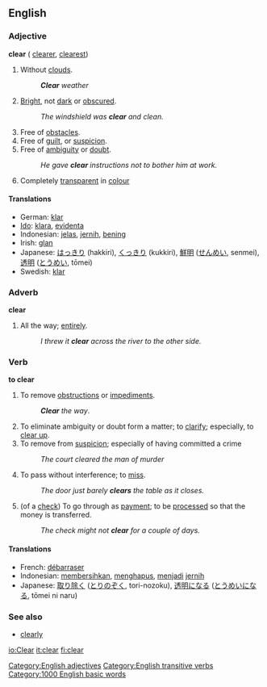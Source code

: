 ==English==

{{rank|change|happy|hours|510|clear|pretty|except|sound}}

===Adjective===
'''clear''' ({{compare}} [[clearer]], {{super}} [[clearest]])

#Without [[clouds]].
#:'''''Clear''' weather''
#[[Bright]], not [[dark]] or [[obscure]]d.
#:''The windshield was '''clear''' and clean.''
#Free of [[obstacle]]s.
#Free of [[guilt]], or [[suspicion]].
#Free of [[ambiguity]] or [[doubt]].
#:''He gave '''clear''' instructions not to bother him at work.''
# Completely [[transparent]] in [[colour]]

====Translations====
*German: [[klar]]
*[[Ido]]: [[klara]], [[evidenta]]
*Indonesian: [[jelas]], [[jernih]], [[bening]]
*Irish: [[glan]]
*Japanese: [[はっきり]] (hakkiri), [[くっきり]] (kukkiri), [[鮮明]] ([[せんめい]], senmei), [[透明]] ([[とうめい]], tōmei)
*Swedish: [[klar]]

===Adverb===
'''clear'''

#All the way; [[entirely]].
#:''I threw it '''clear''' across the river to the other side.''

===Verb===
'''to clear'''

#To remove [[obstruction]]s or [[impediment]]s.
#:'''''Clear''' the way''.
#To eliminate ambiguity or doubt form a matter; to [[clarify]]; especially, to [[clear up]].
#To remove from [[suspicion]]; especially of having committed a crime
#:''The court cleared the man of murder''
#To pass without interference; to [[miss]].
#:''The door just barely '''clears''' the table as it closes.''
#(of a [[check]]) To go through as [[payment]]; to be [[process]]ed so that the money is transferred.
#:''The check might not '''clear''' for a couple of days.''

====Translations====
*French: [[débarraser]]
*Indonesian: [[bersih|membersihkan]], [[hapus|menghapus]], [[jadi|menjadi]] [[jernih]]
*Japanese: [[取り除く]] ([[とりのぞく]], tori-nozoku), [[透明]]になる ([[とうめい]]になる, tōmei ni naru)

===See also===
*[[clearly]]


[[Category:English adjectives]]
[[Category:English transitive verbs]]

[[Category:1000 English basic words]]

[[io:Clear]]
[[it:clear]]
[[fi:clear]]